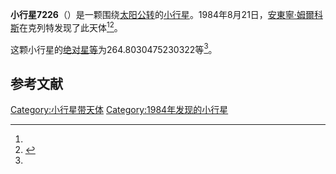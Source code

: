 {{Infobox planet
| bgcolour = #FFFFC0
| name = 7226 Kryl
| symbol = 
| image = 
| caption = 
| discovery = yes
| discovery_ref = 
| discoverer = [[安東寧·姆爾科斯|安東寧·姆爾科斯]]
| discovery_site = [[克列特|克列特]] 
| discovered = 1984年8月21日
| designations = yes
| mp_name = 
| named_after = 
| alt_names = 1984 QJ/ 1982 HY2 / 1990 RE1
| mp_category = [[外小行星带|外小行星带]]
| orbit_ref = <ref name="a">[http://ssd.jpl.nasa.gov/sbdb.cgi?sstr=7226 7226 Kryl] {{Wayback|url=http://ssd.jpl.nasa.gov/sbdb.cgi?sstr=7226 |date=20201203085252 }}，小行星數據庫瀏覽器（JPL Small-Body Database Browser）－[[美国国家航空航天局|美国国家航空航天局]]喷气推进实验室</ref>
| epoch = 2456400.5 (2013年4月18日更新)
| aphelion = {{convert|3.766023710296476|AU|km|3|abbr=on|lk=out}}
| perihelion = {{convert|2.675647935460598|AU|km|3|abbr=on}}
| semimajor = {{convert|3.220835822878537|AU|km|3|abbr=on}}
| eccentricity = 0.169269071
| period = 2111.306616 [[日|日]]<br />5.78[[儒略年|儒略年]]
| avg_speed = 
| inclination = 2.420740833400381
| asc_node = 125.2122358454816
| mean_anomaly = 
| arg_peri = 264.8030475230322
| satellites = 
| physical_characteristics = yes
| dimensions = 
| mass = 
| density = 
| surface_grav = 
| escape_velocity = 
| sidereal_day = 
| axial_tilt = 
| pole_ecliptic_lat = 
| pole_ecliptic_lon = 
| albedo = 
| temperatures= 
| temp_name1 = 
| mean_temp_1 = 
| max_temp_1 = 
| temp_name2 = 
| max_temp_2 = 
| spectral_type = 
| abs_magnitude = 264.8030475230322
}}

'''小行星7226'''（{{lang-en|7226 Kryl}}）是一颗围绕[[太阳|太阳]][[公转|公转]]的[[小行星|小行星]]。1984年8月21日，[[安東寧·姆爾科斯|安東寧·姆爾科斯]]在克列特发现了此天体<ref name="a" /><ref>{{cite news|title=小行星列表|url=http://cfa-www.harvard.edu/iau/lists/NumberedMPs.txt|accessdate=2013-07-08|newspaper=哈佛大学|archive-date=2008-05-17|archive-url=https://web.archive.org/web/20080517010638/http://cfa-www.harvard.edu/iau/lists/NumberedMPs.txt|dead-url=no}}</ref>。

这颗小行星的[[绝对星等|绝对星等]]为264.8030475230322等<ref name="a" />。

==参考文献==
{{reflist}}
{{Minor Planet Number|[[小行星7225|小行星7225]]|[[小行星7227|小行星7227]]}}

{{小天体}}

[[Category:小行星带天体|Category:小行星带天体]]
[[Category:1984年发现的小行星|Category:1984年发现的小行星]]

{{asteroid-stub}}